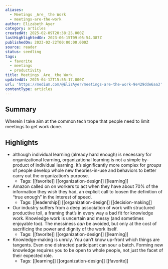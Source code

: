 ```yaml
---
aliases:
  - Meetings _Are_ the Work
  - meetings-are-the-work
author: Elizabeth Ayer
category: articles
createdAt: 2025-02-09T20:38:25.000Z
lastHighlightedOn: 2023-06-15T09:05:54.387Z
publishedOn: 2023-02-22T00:00:00.000Z
source: reader
status: seedling
tags:
  - favorite
  - meetings
  - productivity
title: Meetings _Are_ the Work
updatedAt: 2025-04-12T15:55:17.000Z
url: 'https://medium.com/@ElizAyer/meetings-are-the-work-9e429dde6aa3'
contentType: articles
---
```

## Summary

Wherein I take aim at the common tech trope that people need to limit meetings to get work done.

## Highlights

- although individual learning (already hard enough) is necessary for organizational learning, organizational learning is not a simple by-product of individual learning. It’s significantly more complex for _groups_ of people develop whole new theories-in-use and behaviors to better carry out the organization’s purpose.
    - Tags: [[favorite]] [[organization-design]] [[learning]]
- Amazon called on on workers to act when they have about 70% of the information they wish they had, an explicit call to loosen the definition of “true enough” in the interest of speed.
    - Tags: [[leadership]] [[organization-design]] [[decision-making]]
- Our industry suffers from a deep association of work with structured productive toil, a framing that’s in every way a bad fit for knowledge work. Knowledge work is uncertain and messy (and sometimes enjoyable too). The messiness _can_ be avoided, but only at the cost of sacrificing the power and dignity of the work itself.
    - Tags: [[favorite]] [[organization-design]] [[learning]]
- Knowledge-making is unruly. You can’t know up-front which things are tangents. Even one distracted participant can sour a batch. Forming new knowledge requires you to be open to whole people, not just the facet of their expected role.
    - Tags: [[learning]] [[organization-design]] [[favorite]]
